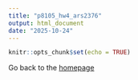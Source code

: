 ```yaml
---
title: "p8105_hw4_ars2376"
output: html_document
date: "2025-10-24"
---
```


```r
knitr::opts_chunk$set(echo = TRUE)
```

Go back to the [homepage](home.html)